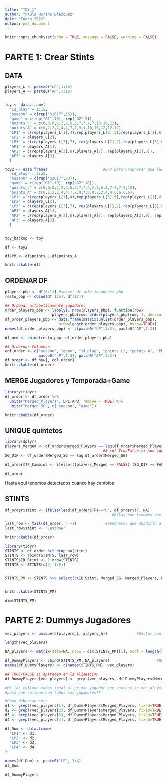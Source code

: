 ```yaml
---
title: "TOY_1"
author: "Paula Moreno Blazquez"
date: "Enero 2022"
output: pdf_document
---
```


```r
knitr::opts_chunk$set(echo = TRUE, message = FALSE, warning = FALSE)
```

# PARTE 1: Crear Stints

## DATA

```r
players_L <- paste0("LP",1:10)
players_A <- paste0("AP",1:10)


toy <- data.frame(
  "id_play" = 1:15,
  "season" = c(rep("S2017",15)),
  "game" = c(rep("G1",10), rep("G2",5)),
  "points_L" = c(0,0,0,2,2,2,5,5,7,7,7,7,10,10,12),
  "points_A" = c(0,2,2,2,4,4,7,7,9,9,10,10,12,12,12),
  "LP1" = c(rep(players_L[1],4),rep(players_L[6],5),rep(players_L[1],6)),
  "LP2" = players_L[2],
  "LP3" = c(rep(players_L[3],7), rep(players_L[7],2),rep(players_L[3],6)),
  "AP1" = players_A[1],
  "AP2" = c(rep(players_A[2],8),players_A[7], rep(players_A[2],6)),
  "AP3" = players_A[3]
  )

toy2 <- data.frame(                         #DF2 para comprovar que funciona
  "id_play" = 1:20,
  "season" = c(rep("S2017",20)),
  "game" = c(rep("G1",10), rep("G2",10)),
  "points_L" = c(0,0,0,2,2,2,5,5,7,7,0,2,2,5,5,7,7,7,9,10),
  "points_A" = c(0,2,2,2,4,4,7,7,9,9,0,0,2,2,4,4,6,6,6,6),
  "LP1" = c(rep(players_L[1],4),rep(players_L[6],5),rep(players_L[1],8), rep(players_L[1],3)),
  "LP2" = players_L[2],
  "LP3" = c(rep(players_L[3],7), rep(players_L[7],2),rep(players_L[3],9), rep(players_L[9],2)),
  "AP1" = players_A[1],
  "AP2" = c(rep(players_A[2],8),players_A[7], rep(players_A[2],9), rep(players_A[5],2)),
  "AP3" = players_A[3]
  )


toy_backup <- toy

df <- toy2

df$PM <- df$points_L-df$points_A

knitr::kable(df)

```

## ORDENAR DF

```r
players_pbp <- df[6:11] #subset de solo jugadores pbp
resto_pbp <- cbind(df[1:5], df[12])

## Ordenar alfabeticamente jugadores
order_players_pbp <- lapply(1:nrow(players_pbp), function(row) 
                     players_pbp[row, order(players_pbp[row, ], decreasing = TRUE)])
df_order_players_pbp <- data.frame(matrix(unlist(order_players_pbp), 
                        nrow=length(order_players_pbp), byrow=TRUE))
names(df_order_players_pbp) <- c(paste0("LP",1:3), paste0("AP",1:3))

df_new <- cbind(resto_pbp, df_order_players_pbp)

## Ordernar Columnas
col_order <- c("season", "game", "id_play", "points_L", "points_A", "PM", 
               paste0("LP",1:3), paste0("AP",1:3))
df_order <- df_new[, col_order]
knitr::kable(df_order)
```

## MERGE Jugadores y Temporada+Game

```r
library(tidyr)
df_order <- df_order %>% 
  unite("Merged_Players", LP1:AP3, remove = TRUE) %>% 
  unite("Merged_SG", c("season", "game"))

knitr::kable(df_order)
```

## UNIQUE quintetos

```r
library(dplyr)
players_Merged <- df_order$Merged_Players == lag(df_order$Merged_Players) 
                                            ## col_TrueFalse si son igual que lag row
SG_DIF <- df_order$Merged_SG == lag(df_order$Merged_SG)   

df_order$TF_Cambios <- ifelse(((players_Merged == FALSE)|(SG_DIF == FALSE )), "C", "NC")

df_order
```

Hasta aquí tenemos detectados cuando hay cambios

## STINTS

```r
df_order$stint <- ifelse(lead(df_order$TF)=="C", df_order$TF, NA) 
                                                #Filas que tenemos que conservar

last_row <- tail(df_order, n =1)             #Tendremos que añadirla al final.
last_row$stint <- "LastRow"

knitr::kable(df_order)

library(tidyr)
STINTS <- df_order %>% drop_na(stint)
STINTS <- rbind(STINTS, last_row)
STINTS$ID_Stint <- 1:nrow(STINTS)
STINTS <- STINTS[c(9, 1:8)]


STINTS_PM <- STINTS %>% select(c(ID_Stint, Merged_SG, Merged_Players, PM))


knitr::kable(STINTS_PM)

dim(STINTS_PM)
```



# PARTE 2:  Dummys Jugadores

```r
vec_players <- unique(c(players_L, players_A))             #Vector con los nombres de los jugadores

length(vec_players)

NA_players <- matrix(data=NA, nrow = dim(STINTS_PM)[1], ncol = length(vec_players)) #Solo jugadores

df_DummyPlayers <- cbind(STINTS_PM, NA_players)                     #DF con jugadores como columnas
names(df_DummyPlayers) <- c(names(STINTS_PM), vec_players)

## TRUE/FALSE si aparecen en la alineacion
df_DummyPlayers[vec_players] <- grepl(vec_players, df_DummyPlayers$Merged_Players, fixed=TRUE) 

#Me las rellena todas igual al primer jugador que aparece en vec_players (LP1). Como hacer 
#para que rellene con todos los jugadores??

#Como deberian ser:
d1 <- grepl(vec_players[1], df_DummyPlayers$Merged_Players, fixed=TRUE) #LP1
d2 <- grepl(vec_players[2], df_DummyPlayers$Merged_Players, fixed=TRUE) #LP2
d3 <- grepl(vec_players[3], df_DummyPlayers$Merged_Players, fixed=TRUE) #LP3
d4 <- grepl(vec_players[4], df_DummyPlayers$Merged_Players, fixed=TRUE) #LP4

df_Dum <- data.frame(
  "LP1" <- d1,
  "LP2" <- d2,
  "LP3" <- d3,
  "LP4" <- d4
)

names(df_Dum) <- paste0("LP", 1:4)
df_Dum

```

\newpage

```r
df_DummyPlayers
```



